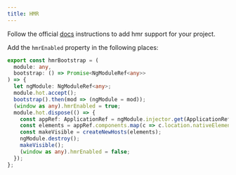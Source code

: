 ```yaml
---
title: HMR
---
```


Follow the official [docs](https://github.com/angular/angular-cli/wiki/stories-configure-hmr) instructions to add hmr support for your project.

Add the `hmrEnabled` property in the following places:

```ts {8,15} title="hmr.ts"
export const hmrBootstrap = (
  module: any,
  bootstrap: () => Promise<NgModuleRef<any>>
) => {
  let ngModule: NgModuleRef<any>;
  module.hot.accept();
  bootstrap().then(mod => (ngModule = mod));
  (window as any).hmrEnabled = true;
  module.hot.dispose(() => {
    const appRef: ApplicationRef = ngModule.injector.get(ApplicationRef);
    const elements = appRef.components.map(c => c.location.nativeElement);
    const makeVisible = createNewHosts(elements);
    ngModule.destroy();
    makeVisible();
    (window as any).hmrEnabled = false;
  });
};
```

